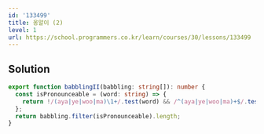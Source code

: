 ```yaml
---
id: '133499'
title: 옹알이 (2)
level: 1
url: https://school.programmers.co.kr/learn/courses/30/lessons/133499
---
```


## Solution

```typescript filename="solution.ts" copy
export function babblingII(babbling: string[]): number {
  const isPronounceable = (word: string) => {
    return !/(aya|ye|woo|ma)\1+/.test(word) && /^(aya|ye|woo|ma)+$/.test(word);
  };
  return babbling.filter(isPronounceable).length;
}
```
